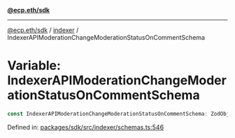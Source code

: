 [**@ecp.eth/sdk**](../../index.mdx)

***

[@ecp.eth/sdk](/sdk-reference/index.mdx) / [indexer](/sdk-reference/indexer/index.mdx) / IndexerAPIModerationChangeModerationStatusOnCommentSchema

# Variable: IndexerAPIModerationChangeModerationStatusOnCommentSchema

```ts
const IndexerAPIModerationChangeModerationStatusOnCommentSchema: ZodObject<IndexerAPIModerationChangeModerationStatusOnCommentSchemaType> = IndexerAPICommentSchema;
```

Defined in: [packages/sdk/src/indexer/schemas.ts:546](https://github.com/ecp-eth/comments-monorepo/blob/main/packages/sdk/src/indexer/schemas.ts#L546)
